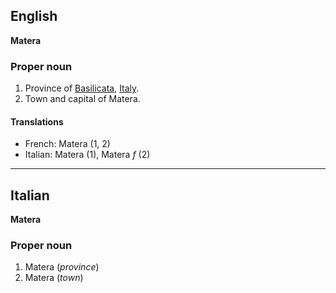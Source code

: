 ==English==
'''Matera'''

===Proper noun===

#Province of [[Basilicata]], [[Italy]].
#Town and capital of Matera.

====Translations====

*French: Matera (1, 2)
*Italian: Matera (1), Matera ''f'' (2)

----

==Italian==
'''Matera'''

===Proper noun===

#Matera (''province'')
#Matera (''town'')
